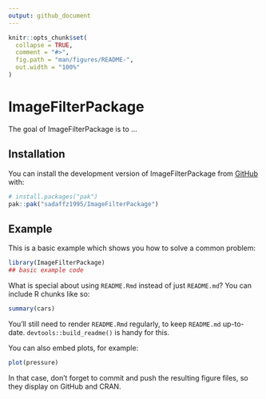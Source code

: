```yaml
---
output: github_document
---
```


<!-- README.md is generated from README.Rmd. Please edit that file -->

```r
knitr::opts_chunk$set(
  collapse = TRUE,
  comment = "#>",
  fig.path = "man/figures/README-",
  out.width = "100%"
)
```

# ImageFilterPackage

<!-- badges: start -->
<!-- badges: end -->

The goal of ImageFilterPackage is to ...

## Installation

You can install the development version of ImageFilterPackage from [GitHub](https://github.com/) with:

``` r
# install.packages("pak")
pak::pak("sadaffz1995/ImageFilterPackage")
```

## Example

This is a basic example which shows you how to solve a common problem:

```r
library(ImageFilterPackage)
## basic example code
```

What is special about using `README.Rmd` instead of just `README.md`? You can include R chunks like so:

```r
summary(cars)
```

You'll still need to render `README.Rmd` regularly, to keep `README.md` up-to-date. `devtools::build_readme()` is handy for this.

You can also embed plots, for example:

```r
plot(pressure)
```

In that case, don't forget to commit and push the resulting figure files, so they display on GitHub and CRAN.

